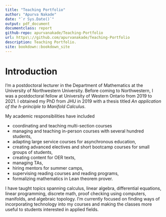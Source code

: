 ```yaml
---
title: "Teaching Portfolio"
author: "Apurva Nakade"
date: "`r Sys.Date()`"
output: pdf_document
documentclass: report
github-repo: apurvanakade/Teaching-Portfolio
url: https\://github.com/apurvanakade/Teaching-Portfolio
description: Teaching Portfolio.
site: bookdown::bookdown_site
---
```


# Introduction {.unnumbered}

I’m a postdoctoral lecturer in the Department of Mathematics at the University of Northwestern
University. Before coming to Northwestern, I was a postdoctoral fellow at University of Western
Ontario from 2019 to 2021. I obtained my PhD from JHU in 2019 with a thesis titled _An application of
the h-principle to Manifold Calculus_.

My academic responsibilities have included

- coordinating and teaching multi-section courses
- managing and teaching in-person courses with several hundred students,
- adapting large service courses for asynchronous education,
- creating advanced electives and short bootcamp courses for small groups of students,
- creating content for OER texts,
- managing TAs,
- hiring mentors for summer camps,
- supervising reading courses and reading programs,
- formalizing mathematics in Lean theorem prover.

I have taught topics spanning calculus, linear algebra, differential equations, linear programming, discrete math, proof checking using computers, manifolds, and algebraic topology.
I'm currently focused on finding ways of incorporating technology into my courses and making the classes more useful to students interested in applied fields.
